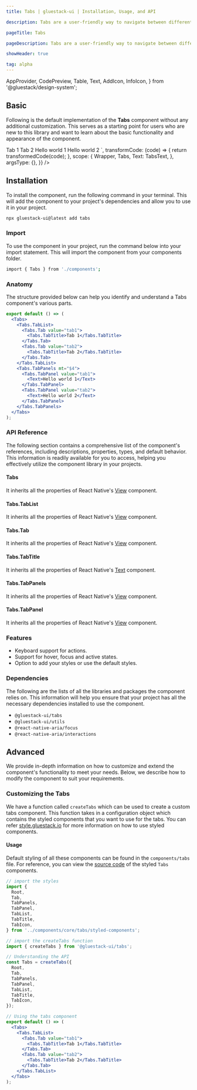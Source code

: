 ```yaml
---
title: Tabs | gluestack-ui | Installation, Usage, and API

description: Tabs are a user-friendly way to navigate between different sections or pages of a website or application, providing a clear and organized layout for easy access. They also allow for quick and efficient switching between views.

pageTitle: Tabs

pageDescription: Tabs are a user-friendly way to navigate between different sections or pages of a website or application, providing a clear and organized layout for easy access. They also allow for quick and efficient switching between views.

showHeader: true

tag: alpha
---
```



<Meta title="components/Disclosure/Tabs" />

  AppProvider,
  CodePreview,
  Table,
  Text,
  AddIcon,
  InfoIcon,
} from '@gluestack/design-system';


## Basic

Following is the default implementation of the **Tabs** component without any additional customization. This serves as a starting point for users who are new to this library and want to learn about the basic functionality and appearance of the component.

<AppProvider>
  <CodePreview
    showComponentRenderer={true}
    showArgsController={false}
    metaData={{
      code: `
<Tabs w="$full" value="tab1">
  <Tabs.TabList>
    <Tabs.Tab value="tab1">
      <Tabs.TabTitle>Tab 1</Tabs.TabTitle>
    </Tabs.Tab>
    <Tabs.Tab value="tab2">
      <Tabs.TabTitle>Tab 2</Tabs.TabTitle>
    </Tabs.Tab>
  </Tabs.TabList>
  <Tabs.TabPanels mt="$4">
    <Tabs.TabPanel value="tab1">
      <Text>Hello world 1</Text>
    </Tabs.TabPanel>
    <Tabs.TabPanel value="tab2">
      <Text>Hello world 2</Text>
    </Tabs.TabPanel>
  </Tabs.TabPanels>
</Tabs>
`,
      transformCode: (code) => {
        return transformedCode(code);
      },
      scope: {
        Wrapper,
        Tabs,
        Text: TabsText,
      },
      argsType: {},
    }}
  />
</AppProvider>

## Installation

To install the component, run the following command in your terminal. This will add the component to your project's dependencies and allow you to use it in your project.

```bash
npx gluestack-ui@latest add tabs
```

### Import

To use the component in your project, run the command below into your import statement. This will import the component from your components folder.

```bash
import { Tabs } from './components';
```

### Anatomy

The structure provided below can help you identify and understand a Tabs component's various parts.

```jsx
export default () => (
  <Tabs>
    <Tabs.TabList>
      <Tabs.Tab value="tab1">
        <Tabs.TabTitle>Tab 1</Tabs.TabTitle>
      </Tabs.Tab>
      <Tabs.Tab value="tab2">
        <Tabs.TabTitle>Tab 2</Tabs.TabTitle>
      </Tabs.Tab>
    </Tabs.TabList>
    <Tabs.TabPanels mt="$4">
      <Tabs.TabPanel value="tab1">
        <Text>Hello world 1</Text>
      </Tabs.TabPanel>
      <Tabs.TabPanel value="tab2">
        <Text>Hello world 2</Text>
      </Tabs.TabPanel>
    </Tabs.TabPanels>
  </Tabs>
);
```

### API Reference

The following section contains a comprehensive list of the component's references, including descriptions, properties, types, and default behavior. This information is readily available for you to access, helping you effectively utilize the component library in your projects.

#### Tabs

It inherits all the properties of React Native's [View](https://reactnative.dev/docs/view) component.

#### Tabs.TabList

It inherits all the properties of React Native's [View](https://reactnative.dev/docs/view) component.

#### Tabs.Tab

It inherits all the properties of React Native's [View](https://reactnative.dev/docs/view) component.

#### Tabs.TabTitle

It inherits all the properties of React Native's [Text](https://reactnative.dev/docs/view) component.

#### Tabs.TabPanels

It inherits all the properties of React Native's [View](https://reactnative.dev/docs/view) component.

#### Tabs.TabPanel

It inherits all the properties of React Native's [View](https://reactnative.dev/docs/view) component.

### Features

- Keyboard support for actions.
- Support for hover, focus and active states.
- Option to add your styles or use the default styles.

### Dependencies

The following are the lists of all the libraries and packages the component relies on. This information will help you ensure that your project has all the necessary dependencies installed to use the component.

- `@gluestack-ui/tabs`
- `@gluestack-ui/utils`
- `@react-native-aria/focus`
- `@react-native-aria/interactions`

## Advanced

We provide in-depth information on how to customize and extend the component's functionality to meet your needs. Below, we describe how to modify the component to suit your requirements.

### Customizing the Tabs

We have a function called `createTabs` which can be used to create a custom tabs component. This function takes in a configuration object which contains the styled components that you want to use for the tabs. You can refer [style.gluestack.io](https://style.gluestack.io/) for more information on how to use styled components.

#### Usage

Default styling of all these components can be found in the `components/tabs` file. For reference, you can view the [source code](https://github.com/gluestack/gluestack-ui/tree/main/example/storybook/src/ui-components/Tabs) of the styled `Tabs` components.

```jsx
// import the styles
import {
  Root,
  Tab,
  TabPanels,
  TabPanel,
  TabList,
  TabTitle,
  TabIcon,
} from '../components/core/tabs/styled-components';

// import the createTabs function
import { createTabs } from '@gluestack-ui/tabs';

// Understanding the API
const Tabs = createTabs({
  Root,
  Tab,
  TabPanels,
  TabPanel,
  TabList,
  TabTitle,
  TabIcon,
});

// Using the tabs component
export default () => (
  <Tabs>
    <Tabs.TabList>
      <Tabs.Tab value="tab1">
        <Tabs.TabTitle>Tab 1</Tabs.TabTitle>
      </Tabs.Tab>
      <Tabs.Tab value="tab2">
        <Tabs.TabTitle>Tab 2</Tabs.TabTitle>
      </Tabs.Tab>
    </Tabs.TabList>
  </Tabs>
);
```
